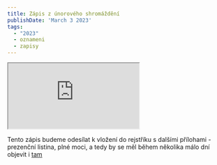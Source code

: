 ```yaml
---
title: Zápis z únorového shromáždění
publishDate: 'March 3 2023'
tags:
  - "2023"
  - oznameni
  - zapisy
---
```


<iframe src="https://drive.google.com/file/d/1198O7hMfIj3dxyzVRtvb0LrtbevYV9J3/preview" allow="autoplay"></iframe>

Tento zápis budeme odesílat k vložení do rejstříku s dalšími přílohami - prezenční listina, plné moci, a tedy by se měl během několika málo dní objevit i [tam](https://zelenecska.info/posts/justice)
 